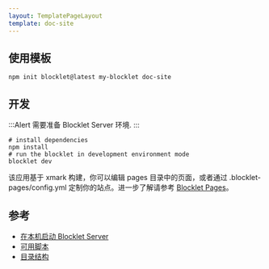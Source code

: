 ```yaml
---
layout: TemplatePageLayout
template: doc-site
---
```


<TemplateInfo templateName="doc-site" />

## 使用模板

```shell
npm init blocklet@latest my-blocklet doc-site
```

## 开发

:::Alert
需要准备 Blocklet Server 环境.
:::

```shell
# install dependencies
npm install
# run the blocklet in development environment mode
blocklet dev
```

该应用基于 xmark 构建，你可以编辑 pages 目录中的页面，或者通过 .blocklet-pages/config.yml 定制你的站点。进一步了解请参考 [Blocklet Pages](https://pages.blocklet.io/)。

## 参考

- [在本机启动 Blocklet Server](https://developer.blocklet.io/docs/en/prerequisites/server)
- [可用脚本](/available-scripts)
- [目录结构](/folder-structure)
